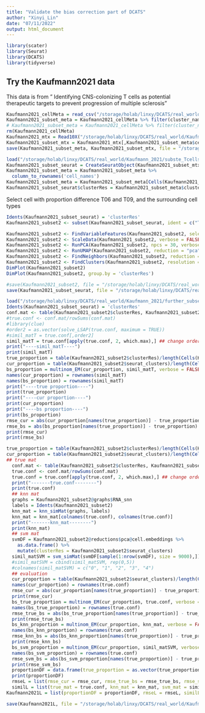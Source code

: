 ```yaml
---
title: "Validate the bias correction part of DCATS"
author: "Xinyi_Lin"
date: "07/11/2022"
output: html_document
---
```


```r
library(scater)
library(Seurat)
library(DCATS)
library(tidyverse)
```

## Try the Kaufmann2021 data

This data is from "	Identifying CNS-colonizing T cells as potential therapeutic targets to prevent progression of multiple sclerosis"

```r
Kaufmann2021_cellMeta = read_csv("/storage/holab/linxy/DCATS/real_world/Kaufmann_2021/GSE144744_metadata_per_cell.csv")
Kaufmann2021_subset_meta = Kaufmann2021_cellMeta %>% filter(cluster_names %in% c("T06", "T07", "T09", "T10", "T11", "T02", "T08"))
# Kaufmann2021_subset_meta = Kaufmann2021_cellMeta %>% filter(cluster_names %in% c("T06", "T07", "T09", "T10", "T11", "T02", "T03"))
rm(Kaufmann2021_cellMeta)
Kaufmann2021_mtx = Read10X("/storage/holab/linxy/DCATS/real_world/Kaufmann_2021/RNA_integrated")
Kaufmann2021_subset_mtx = Kaufmann2021_mtx[,Kaufmann2021_subset_meta$cell_names]
save(Kaufmann2021_subset_meta, Kaufmann2021_subset_mtx, file = "/storage/holab/linxy/DCATS/real_world/Kaufmann_2021/subste_Tcells.RData")
```


```r
load("/storage/holab/linxy/DCATS/real_world/Kaufmann_2021/subste_Tcells.RData")
Kaufmann2021_subset_seurat = CreateSeuratObject(Kaufmann2021_subset_mtx)
Kaufmann2021_subset_meta = Kaufmann2021_subset_meta %>% 
  column_to_rownames('cell_names')
Kaufmann2021_subset_meta = Kaufmann2021_subset_meta[Cells(Kaufmann2021_subset_seurat),]
Kaufmann2021_subset_seurat$clusterRes = Kaufmann2021_subset_meta$cluster_names
```

Select cell with proportion difference T06 and T09, and the surrounding cell types

```r
Idents(Kaufmann2021_subset_seurat) = 'clusterRes'
Kaufmann2021_subset2 <- subset(Kaufmann2021_subset_seurat, ident = c("T06", "T07", "T09", "T10"))

Kaufmann2021_subset2 <- FindVariableFeatures(Kaufmann2021_subset2, selection.method = "vst", nfeatures = 2000)
Kaufmann2021_subset2 <- ScaleData(Kaufmann2021_subset2, verbose = FALSE)
Kaufmann2021_subset2 <- RunPCA(Kaufmann2021_subset2, npcs = 30, verbose = FALSE)
Kaufmann2021_subset2 <- RunUMAP(Kaufmann2021_subset2, reduction = "pca", dims = 1:30)
Kaufmann2021_subset2 <- FindNeighbors(Kaufmann2021_subset2, reduction = "pca", dims = 1:30)
Kaufmann2021_subset2 <- FindClusters(Kaufmann2021_subset2, resolution = 0.1)
DimPlot(Kaufmann2021_subset2)
DimPlot(Kaufmann2021_subset2, group.by = 'clusterRes')
```

```r
#save(Kaufmann2021_subset2, file = "/storage/holab/linxy/DCATS/real_world/Kaufmann_2021/further_subset.RData")
save(Kaufmann2021_subset_seurat, file = "/storage/holab/linxy/DCATS/real_world/Kaufmann_2021/subset_seurat.RData")
```

```r
load("/storage/holab/linxy/DCATS/real_world/Kaufmann_2021/further_subset.RData")
Idents(Kaufmann2021_subset_seurat) = 'clusterRes'
conf.mat <- table(Kaufmann2021_subset2$clusterRes, Kaufmann2021_subset2$seurat_clusters)
#true.conf <- conf.mat/rowSums(conf.mat)
#library(clue)
#order2 = as.vector(solve_LSAP(true.conf, maximum = TRUE))
#simil_matT = true.conf[,order2]
simil_matT = true.conf[apply(true.conf, 2, which.max),] ## change order
print("----simil_matT----")
print(simil_matT)
true_proportion = table(Kaufmann2021_subset2$clusterRes)/length(Cells(Kaufmann2021_subset2))
cur_proportion = table(Kaufmann2021_subset2$seurat_clusters)/length(Cells(Kaufmann2021_subset2))
bs_proportion = multinom_EM(cur_proportion, simil_matT, verbose = FALSE)$mu
names(cur_proportion) = rownames(simil_matT)
names(bs_proportion) = rownames(simil_matT)
print("----true proportion----")
print(true_proportion)
print("----cur proportion----")
print(cur_proportion)
print("----bs proportion----")
print(bs_proportion)
rmse_cur = abs(cur_proportion[names(true_proportion)] - true_proportion) %>% sum()
rmse_bs = abs(bs_proportion[names(true_proportion)] - true_proportion) %>% sum()
print(rmse_cur)
print(rmse_bs)
```

```r
true_proportion = table(Kaufmann2021_subset2$clusterRes)/length(Cells(Kaufmann2021_subset2))
cur_proportion = table(Kaufmann2021_subset2$seurat_clusters)/length(Cells(Kaufmann2021_subset2))
## true mat
  conf.mat <- table(Kaufmann2021_subset2$clusterRes, Kaufmann2021_subset2$seurat_clusters)
  true.conf <- conf.mat/rowSums(conf.mat)
  true.conf = true.conf[apply(true.conf, 2, which.max),] ## change order
  print("-------true.conf--------")
  print(true.conf) 
  ## knn mat 
  graphs = Kaufmann2021_subset2@graphs$RNA_snn
  labels = Idents(Kaufmann2021_subset2)
  knn_mat = knn_simMat(graphs, labels)
  knn_mat = knn_mat[colnames(true.conf), colnames(true.conf)]
  print("-------knn_mat--------")
  print(knn_mat)
  ## svm mat
  svmDF = Kaufmann2021_subset2@reductions$pca@cell.embeddings %>% 
    as.data.frame() %>% 
    mutate(clusterRes = Kaufmann2021_subset2$seurat_clusters)
  simil_matSVM = svm_simMat(svmDF[sample(1:nrow(svmDF), size = 9000),])
  #simil_matSVM = cbind(simil_matSVM, rep(0,5))
  #colnames(simil_matSVM) = c("0", "1", "2", "3", "4")
  ## evaluation
  cur_proportion = table(Kaufmann2021_subset2$seurat_clusters)/length(Cells(Kaufmann2021_subset2))
  names(cur_proportion) = rownames(true.conf)
  rmse_cur = abs(cur_proportion[names(true_proportion)] - true_proportion) %>% sum()
  print(rmse_cur)
  bs_true_proportion = multinom_EM(cur_proportion, true.conf, verbose = FALSE)$mu
  names(bs_true_proportion) = rownames(true.conf)
  rmse_true_bs = abs(bs_true_proportion[names(true_proportion)] - true_proportion) %>% sum()
  print(rmse_true_bs)
  bs_knn_proportion = multinom_EM(cur_proportion, knn_mat, verbose = FALSE)$mu
  names(bs_knn_proportion) = rownames(true.conf)
  rmse_knn_bs = abs(bs_knn_proportion[names(true_proportion)] - true_proportion) %>% sum()
  print(rmse_knn_bs)
  bs_svm_proportion = multinom_EM(cur_proportion, simil_matSVM, verbose = FALSE)$mu
  names(bs_svm_proportion) = rownames(true.conf)
  rmse_svm_bs = abs(bs_svm_proportion[names(true_proportion)] - true_proportion) %>% sum()
  print(rmse_svm_bs)
  proportionDF = data.frame(true_proportion = as.vector(true_proportion), cur_proportion = as.vector(cur_proportion), bs_true_proportion, bs_knn_proportion, bs_svm_proportion)
  print(proportionDF)
  rmseL = list(rmse_cur = rmse_cur, rmse_true_bs = rmse_true_bs, rmse_svm_bs = rmse_svm_bs, rmse_knn_bs = rmse_knn_bs)
  similL = list(true_mat = true.conf, knn_mat = knn_mat, svm_mat = simil_matSVM)
Kaufmann2021L = list(proportionDF = proportionDF, rmseL = rmseL, similL = similL)
```

```r
save(Kaufmann2021L, file = "/storage/holab/linxy/DCATS/real_world/Kaufmann_2021/Kaufmann2021Res.RData")
```

